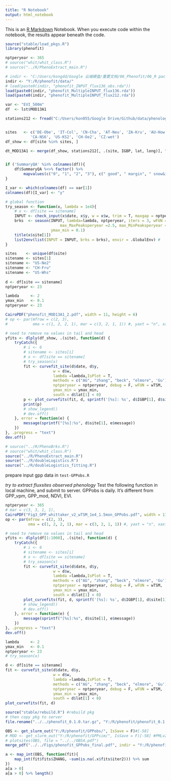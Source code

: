```yaml
---
title: "R Notebook"
output: html_notebook
---
```


This is an [R Markdown](http://rmarkdown.rstudio.com) Notebook. When you execute code within the notebook, the results appear beneath the code. 

```r
source("stable/load_pkgs.R")
library(phenofit)

nptperyear <- 365
# source("whit/whit_class.R")
# source("../R/PhenoExtract_main.R")

# indir <- "C:/Users/kongdd/Google 云端硬盘/重要文档/06_Phenofit/06_R package/"
indir <- "Y:/R/phenofit/data/"
# load(paste0(indir, "phenofit_INPUT_flux136_obs.rda"))
load(paste0(indir, "phenofit_MultipleINPUT_flux136.rda"))
load(paste0(indir, "phenofit_MultipleINPUT_flux212.rda"))

var <- "EVI_500m"
df  <- lst$MOD13A1

stations212 <- fread("C:/Users/kon055/Google Drive/Github/data/phenology/station/flux-212.txt")


sites   <- c('DE-Obe', 'IT-Col', 'CN-Cha', 'AT-Neu', 'ZA-Kru', 'AU-How', 
           'CA-NS6', 'US-KS2', 'CH-Oe2', 'CZ-wet')
df_show <- df[site %in% sites, ]

dt_MOD13A1 <- merge(df_show, stations212[, .(site, IGBP, lat, long)], "site") %>% reorder_name(c("site", "IGBP", "lat", "long"))


if ('SummaryQA' %in% colnames(df)){
    df$SummaryQA %<>% factor() %>% 
        mapvalues(c("0", "1", "2", "3"), c(" good", " margin", " snow&ice", " cloud"))
}

I_var <- which(colnames(df) == var[1])
colnames(df)[I_var] <- "y"

# global function
try_season <- function(x, lambda = 1e4){
    # x <- df[site == sitename]
    INPUT <- check_input(x$date, x$y, w = x$w, trim = T, maxgap = nptperyear / 4)
    brks  <- season(INPUT, lambda=lambda, nptperyear, iters = 3, wFUN = wTSM, IsPlot = TRUE,
                        max_MaxPeaksperyear =2.5, max_MinPeaksperyear = 3.5, 
                    ymax_min = 0.1)
    title(x$site[1])
    list2env(list(INPUT = INPUT, brks = brks), envir = .GlobalEnv) #
}

sites    <- unique(df$site)
sitename <- sites[1]
sitename <- "US-Ne2"
sitename <- "CH-Fru"
sitename <- "US-Whs"
    
d <- df[site == sitename]
nptperyear <- 23
```

```r
lambda     <- 2
ymax_min   <- 0.1
nptperyear <- 23

CairoPDF("phenofit_MOD13A1_2.pdf", width = 11, height = 6)
# op <- par(mfrow = c(2, 3),
#           oma = c(1, 2, 2, 1), mar = c(3, 2, 1, 1)) #, yaxt = "n", xaxt = "n"

# need to remove na values in tail and head
yfits <- dlply(df_show, .(site), function(d) {
    tryCatch({
        # i <- 6
        # sitename <- sites[i]
        # x <- df[site == sitename]
        # try_season(x)
        fit <- curvefit_site(d$date, d$y, 
                     w = d$w,
                     lambda =lambda,IsPlot = T, 
                     methods = c("AG", "zhang", "beck", "elmore", 'Gu'), #,"klos"
                     nptperyear = nptperyear, debug = F, wFUN = wTSM, 
                     ymax_min = ymax_min, 
                     south = d$lat[1] < 0)
        p <- plot_curvefits(fit, d, sprintf('[%s]: %s', d$IGBP[1], d$site[1]))
        print(p)
        # show_legend()
        # dev.off()
    }, error = function(e) {
        message(sprintf("[%s]:%s", d$site[1], e$message))
    })
}, .progress = "text")
dev.off()
```

```r
# source("../R/PhenoBrks.R")
# source("whit/whit_class.R")
source("../R/PhenoExtract_main.R")
source("../R/doubleLogistics.R")
source("../R/doubleLogistics_fitting.R")
```

prepare input gpp data in `test-GPPobs.R`

*try to extract fluxsites observed phenology*
Test the following function in local machine, and submit to server.
GPPobs is daily. It's different from GPP_vpm, GPP_mod, NDVI, EVI.

```r
nptperyear <- 365
# mar = c(3, 3, 1, 1),
CairoPDF("Fig3_GPP_whittaker_v2_wTSM_1e4_1.5mon_GPPobs.pdf", width = 11, height = 6)
op <- par(mfrow = c(2, 3),
          oma = c(1, 2, 2, 1), mar = c(3, 2, 1, 1)) #, yaxt = "n", xaxt = "n"

# need to remove na values in tail and head
yfits <- dlply(df[1:1000], .(site), function(d) {
    tryCatch({
        # i <- 6
        # sitename <- sites[i]
        # x <- df[site == sitename]
        # try_season(x)
        fit <- curvefit_site(d$date, d$y, 
                     w = d$w,
                     lambda =lambda,IsPlot = T, 
                     methods = c("AG", "zhang", "beck", "elmore", 'Gu'), #,"klos"
                     nptperyear = nptperyear, debug = F, wFUN = wTSM, 
                     ymax_min = ymax_min, 
                     south = d$lat[1] < 0)
        plot_curvefits(fit, d, sprintf('[%s]: %s', d$IGBP[1], d$site[1]))
        # show_legend()
        # dev.off()
    }, error = function(e) {
        message(sprintf("[%s]:%s", d$site[1], e$message))
    })
}, .progress = "text")
dev.off()

lambda     <- 2
ymax_min   <- 0.1
nptperyear <- 23
# try_season(x)

d <- df[site == sitename]
fit <- curvefit_site(d$date, d$y, 
                     w = d$w,
                     lambda =lambda,IsPlot = T, 
                     methods = c("AG", "zhang", "beck", "elmore", 'Gu')[1], #,"klos"
                     nptperyear = nptperyear, debug = F, wFUN = wTSM, 
                     ymax_min = ymax_min, 
                     south = d$lat[1] < 0)
plot_curvefits(fit, d)
```

```r
source("stable/rebuild.R") #rebuild pkg
# then copy pkg to server
file.rename("../../phenofit_0.1.0.tar.gz", "Y:/R/phenofit/phenofit_0.1.0.tar.gz")
```

```r
OBS <- get_slurm_out("Y:/R/phenofit/GPPobs/", IsSave = F)#[-58]
# MOD <- get_slurm_out("Y:/R/phenofit/GPPsim/", IsSave = F)[-58] #PMLv2 GPP
# plotsites(OBS, file = "../../OBS4.pdf")
merge_pdf("../../Figs/phenofit_GPPobs_final.pdf", indir = "Y:/R/phenofit/Figs/")
```

```r
a <- map_int(OBS, function(fit){
    map_int(fit$fits$ZHANG, ~sum(is.na(.x$fits$iter2))) %>% sum
})
a[a > 0]
a[a > 0] %>% length()
```
